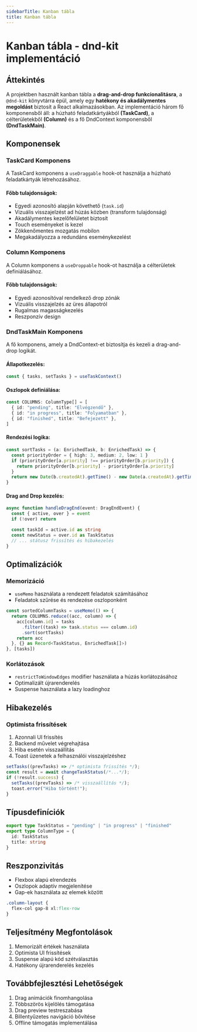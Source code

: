 ```yaml
---
sidebarTitle: Kanban tábla
title: Kanban tábla
---
```


# Kanban tábla - dnd-kit implementáció

## Áttekintés

A projektben használt kanban tábla a **drag-and-drop funkcionalitásra**, a `@dnd-kit` könyvtárra épül, amely egy **hatékony és akadálymentes megoldást** biztosít a React alkalmazásokban. Az implementáció három fő komponensből áll: a húzható feladatkártyákból **(TaskCard)**, a célterületekből **(Column)** és a fő DndContext komponensből **(DndTaskMain)**.

## Komponensek

### TaskCard Komponens

A TaskCard komponens a `useDraggable` hook-ot használja a húzható feladatkártyák létrehozásához.

#### Főbb tulajdonságok:

- Egyedi azonosító alapján követhető (`task.id`)
- Vizuális visszajelzést ad húzás közben (transform tulajdonság)
- Akadálymentes kezelőfelületet biztosít
- Touch eseményeket is kezel
- Zökkenőmentes mozgatás mobilon
- Megakadályozza a redundáns eseménykezelést

### Column Komponens

A Column komponens a `useDroppable` hook-ot használja a célterületek definiálásához.

#### Főbb tulajdonságok:

- Egyedi azonosítóval rendelkező drop zónák
- Vizuális visszajelzés az üres állapotról
- Rugalmas magasságkezelés
- Reszponzív design

### DndTaskMain Komponens

A fő komponens, amely a DndContext-et biztosítja és kezeli a drag-and-drop logikát.

#### Állapotkezelés:

```typescript filename="dnd-task-main.tsx"
const { tasks, setTasks } = useTaskContext()
```

#### Oszlopok definiálása:

```typescript filename="dnd-task-main.tsx"
const COLUMNS: ColumnType[] = [
  { id: "pending", title: "Elvégzendő" },
  { id: "in progress", title: "Folyamatban" },
  { id: "finished", title: "Befejezett" },
]
```

#### Rendezési logika:

```typescript filename="dnd-task-main.tsx"
const sortTasks = (a: EnrichedTask, b: EnrichedTask) => {
  const priorityOrder = { high: 3, medium: 2, low: 1 }
  if (priorityOrder[a.priority] !== priorityOrder[b.priority]) {
    return priorityOrder[b.priority] - priorityOrder[a.priority]
  }
  return new Date(b.createdAt).getTime() - new Date(a.createdAt).getTime()
}
```

#### Drag and Drop kezelés:

```typescript filename="dnd-task-main.tsx"
async function handleDragEnd(event: DragEndEvent) {
  const { active, over } = event
  if (!over) return

  const taskId = active.id as string
  const newStatus = over.id as TaskStatus
  // ... státusz frissítés és hibakezelés
}
```

## Optimalizációk

### Memorizáció

- `useMemo` használata a rendezett feladatok számításához
- Feladatok szűrése és rendezése oszloponként

```typescript filename="dnd-task-main.tsx"
const sortedColumnTasks = useMemo(() => {
  return COLUMNS.reduce((acc, column) => {
    acc[column.id] = tasks
      .filter((task) => task.status === column.id)
      .sort(sortTasks)
    return acc
  }, {} as Record<TaskStatus, EnrichedTask[]>)
}, [tasks])
```

### Korlátozások

- `restrictToWindowEdges` modifier használata a húzás korlátozásához
- Optimalizált újrarenderelés
- Suspense használata a lazy loadinghoz

## Hibakezelés

### Optimista frissítések

1. Azonnali UI frissítés
2. Backend művelet végrehajtása
3. Hiba esetén visszaállítás
4. Toast üzenetek a felhasználói visszajelzéshez

```typescript filename="dnd-task-main.tsx"
setTasks((prevTasks) => /* optimista frissítés */);
const result = await changeTaskStatus(/*...*/);
if (!result.success) {
  setTasks((prevTasks) => /* visszaállítás */);
  toast.error("Hiba történt!");
}
```

## Típusdefiníciók

```typescript filename="dnd-task-main.tsx"
export type TaskStatus = "pending" | "in progress" | "finished"
export type ColumnType = {
  id: TaskStatus
  title: string
}
```

## Reszponzivitás

- Flexbox alapú elrendezés
- Oszlopok adaptív megjelenítése
- Gap-ek használata az elemek között

```css
.column-layout {
  flex-col gap-8 xl:flex-row
}
```

## Teljesítmény Megfontolások

1. Memorizált értékek használata
2. Optimista UI frissítések
3. Suspense alapú kód szétválasztás
4. Hatékony újrarenderelés kezelés

## Továbbfejlesztési Lehetőségek

1. Drag animációk finomhangolása
2. Többszörös kijelölés támogatása
3. Drag preview testreszabása
4. Billentyűzetes navigáció bővítése
5. Offline támogatás implementálása
